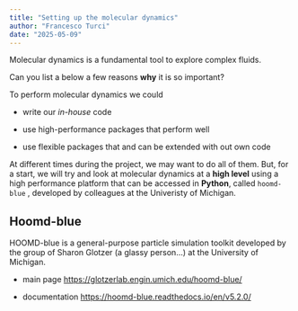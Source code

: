 ```yaml
---
title: "Setting up the molecular dynamics"
author: "Francesco Turci"
date: "2025-05-09"
---
```


Molecular dynamics is a fundamental tool to explore complex fluids.

::: {.callout-note appearance="minimal"}
Can you list a below a few reasons **why** it is so important?
:::

To perform molecular dynamics we could

-   write our *in-house* code

-   use high-performance packages that perform well

-   use flexible packages that and can be extended with out own code

At different times during the project, we may want to do all of them. But, for a start, we will try and look at molecular dynamics at a **high level** using a high performance platform that can be accessed in **Python**, called `hoomd-blue` , developed by colleagues at the Univeristy of Michigan.

## Hoomd-blue

HOOMD-blue is a general-purpose particle simulation toolkit developed by the group of Sharon Glotzer (a glassy person...) at the University of Michigan.

-   main page <https://glotzerlab.engin.umich.edu/hoomd-blue/>

-   documentation <https://hoomd-blue.readthedocs.io/en/v5.2.0/>
